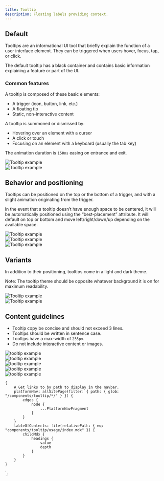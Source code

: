 ```yaml
---
title: Tooltip
description: Floating labels providing context.
---
```



<ComponentHeader data={props.data} />

## Default

Tooltips are an informational UI tool that briefly explain the function of a user interface element. They can be triggered when users hover, focus, tap, or click.

The default tooltip has a black container and contains basic information explaining a feature or part of the UI.

### Common features

A tooltip is composed of these basic elements:

-   A trigger (icon, button, link, etc.)
-   A floating tip
-   Static, non-interactive content

A tooltip is summoned or dismissed by:

-   Hovering over an element with a cursor
-   A click or touch
-   Focusing on an element with a keyboard (usually the tab key)

The animation duration is `150ms` easing on entrance and exit.

<div className="flex flex-wrap mt5">
    <div className="mr3 mb3" style={{ maxWidth: '210px' }}>
        <Img src="./default.png" alt="Tooltip example" />
    </div>
    <div style={{ maxWidth: '225px' }}>
        <Img src="./default-2.png" alt="Tooltip example" />
    </div>
</div>

## Behavior and positioning

Tooltips can be positioned on the top or the bottom of a trigger, and with a slight animation originating from the trigger.

In the event that a tooltip doesn’t have enough space to be centered, it will be automatically positioned using the “best-placement” attribute. It will default on top or bottom and move left/right/down/up depending on the available space.

<div className="flex flex-wrap mt5">
    <div className="mb3 mr3" style={{ maxWidth: '232px' }}>
        <Img src="./bottom.png" alt="Tooltip example" />
    </div>
    <div className="mb3 mr3" style={{ maxWidth: '207px' }}>
        <Img src="./top.png" alt="Tooltip example" />
    </div>
    <div style={{ maxWidth: '267px' }}>
        <Img src="./side.png" alt="Tooltip example" />
    </div>
</div>

## Variants

In addition to their positioning, tooltips come in a light and dark theme.

Note: The tooltip theme should be opposite whatever background it is on for maximum readability.

<div className="flex flex-wrap mt5">
    <div className="mb3 mr3" style={{ maxWidth: '154px' }}>
        <Img src="./dark.png" alt="Tooltip example" />
    </div>
    <div style={{ maxWidth: '237px' }}>
        <Img src="./light.png" alt="Tooltip example" />
    </div>
</div>

## Content guidelines

-   Tooltip copy be concise and should not exceed 3 lines.
-   Tooltips should be written in sentence case.
-   Tooltips have a max-width of `235px`.
-   Do not include interactive content or images.

<Grid>
    <GridColumn aboveSmall={6}>
        <DoDont type="do">
            <div style={{ maxWidth: '162px' }} className="center">
                <Img src="./do-1.png" alt="tooltip example" />
            </div>
            <div style={{ maxWidth: '236px' }} className="center">
                <Img src="./do-2.png" alt="tooltip example" />
            </div>
        </DoDont>
    </GridColumn>
    <GridColumn aboveSmall={6}>
        <DoDont type="dont">
            <div style={{ maxWidth: '241px' }} className="center">
                <Img src="./dont-1.png" alt="tooltip example" />
            </div>
            <div style={{ maxWidth: '241px' }} className="center">
                <Img src="./dont-2.png" alt="tooltip example" />
            </div>
            <div style={{ maxWidth: '241px' }} className="center">
                <Img src="./dont-3.png" alt="tooltip example" />
            </div>
        </DoDont>
    </GridColumn>
</Grid>

<ComponentFooter data={props.data} />

    {
        # Get links to by path to display in the navbar.
        platformNav: allSitePage(filter: { path: { glob: "/components/tooltip/*/" } }) {
            edges {
                node {
                    ...PlatformNavFragment
                }
            }
        }
        tableOfContents: file(relativePath: { eq: "components/tooltip/usage/index.mdx" }) {
            childMdx {
                headings {
                    value
                    depth
                }
            }
        }
    }
`;
